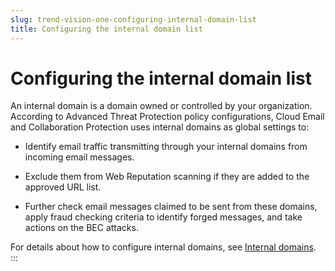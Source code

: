 ```yaml
---
slug: trend-vision-one-configuring-internal-domain-list
title: Configuring the internal domain list
---
```

# Configuring the internal domain list

An internal domain is a domain owned or controlled by your organization. According to Advanced Threat Protection policy configurations, Cloud Email and Collaboration Protection uses internal domains as global settings to:

- Identify email traffic transmitting through your internal domains from incoming email messages.

- Exclude them from Web Reputation scanning if they are added to the approved URL list.

- Further check email messages claimed to be sent from these domains, apply fraud checking criteria to identify forged messages, and take actions on the BEC attacks.

For details about how to configure internal domains, see [Internal domains](internal-domains.mdx).
:::
